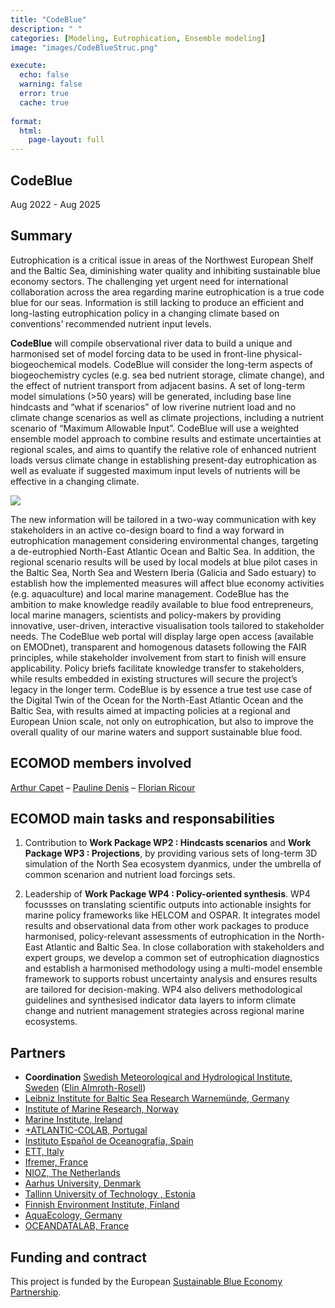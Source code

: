 ```yaml
---
title: "CodeBlue"
description: " "
categories: [Modeling, Eutrophication, Ensemble modeling]
image: "images/CodeBlueStruc.png"

execute:
  echo: false
  warning: false
  error: true
  cache: true
  
format: 
  html:
    page-layout: full
---
```



## CodeBlue

Aug 2022 - Aug 2025

## Summary

Eutrophication is a critical issue in areas of the Northwest European Shelf and the Baltic Sea, diminishing water quality and inhibiting sustainable blue economy sectors. The challenging yet urgent need for international collaboration across the area regarding marine eutrophication is a true code blue for our seas.
Information is still lacking to produce an efficient and long-lasting eutrophication policy in a changing climate based on conventions’ recommended nutrient input levels.

**CodeBlue** will compile observational river data to build a unique and harmonised set of model forcing data to be used in front-line physical-biogeochemical models. CodeBlue will consider the long-term aspects of biogeochemistry cycles (e.g. sea bed nutrient storage, climate change), and the effect of nutrient transport from adjacent basins. A set of long-term model simulations (>50 years) will be generated, including base line hindcasts and “what if scenarios” of low riverine nutrient load and no climate change scenarios as well as climate projections, including a nutrient scenario of “Maximum Allowable Input”. CodeBlue will use a weighted ensemble model approach to combine results and estimate uncertainties at regional scales, and aims to quantify the relative role of enhanced nutrient loads versus climate change in establishing present-day eutrophication as well as evaluate if suggested maximum input levels of nutrients will be effective in a changing climate.


![](./images/CodeBlueStruc.png)

The new information will be tailored in a two-way communication with key stakeholders in an active co-design board to find a way forward in eutrophication management considering environmental changes, targeting a de-eutrophied North-East Atlantic Ocean and Baltic Sea. In addition, the regional scenario results will be used by local models at blue pilot cases in the Baltic Sea, North Sea and Western Iberia (Galicia and Sado estuary) to establish how the implemented measures will affect blue economy activities (e.g. aquaculture) and local marine management.
CodeBlue has the ambition to make knowledge readily available to blue food entrepreneurs, local marine managers, scientists and policy-makers by providing innovative, user-driven, interactive visualisation tools tailored to stakeholder needs. The CodeBlue web portal will display large open access (available on EMODnet), transparent and homogenous datasets following the FAIR principles, while stakeholder involvement from start to finish will ensure applicability. Policy briefs facilitate knowledge transfer to stakeholders, while results embedded in existing structures will secure the project’s legacy in the longer term. CodeBlue is by essence a true test use case of the Digital Twin of the Ocean for the North-East Atlantic Ocean and the Baltic Sea, with results aimed at impacting policies at a regional and European Union scale, not only on eutrophication, but also to improve the overall quality of our marine waters and support sustainable blue food.

## ECOMOD members involved

[Arthur Capet](/posts/members/AC) -- 
[Pauline Denis](/posts/members/PD) -- 
[Florian Ricour](/posts/members/FR)

## ECOMOD main tasks and responsabilities

1. Contribution to **Work Package WP2 : Hindcasts scenarios** and **Work Package WP3 : Projections**, by providing various sets of long-term 3D simulation of the North Sea ecosystem dyanmics, under the umbrella of common scenarion and nutrient load forcings sets. 

2. Leadership of **Work Package WP4 : Policy-oriented synthesis**. 
WP4 focussses on translating scientific outputs into actionable insights for marine policy frameworks like HELCOM and OSPAR.
It integrates model results and observational data from other work packages to produce harmonised, policy-relevant assessments of eutrophication in the North-East Atlantic and Baltic Sea.
In close collaboration with stakeholders and expert groups, we develop a common set of eutrophication diagnostics and establish a harmonised methodology using a multi-model ensemble framework to supports robust uncertainty analysis and ensures results are tailored for decision-making.
WP4 also delivers methodological guidelines and synthesised indicator data layers to inform climate change and nutrient management strategies across regional marine ecosystems.

## Partners

* **Coordination** [Swedish Meteorological and Hydrological Institute, Sweden](https://www.smhi.se/en/research) ([Elin Almroth-Rosell](https://www.smhi.se/en/research/research-units/oceanography/contact-us/elin-almroth-rosell))
* [Leibniz Institute for Baltic Sea Research Warnemünde, Germany](https://www.io-warnemuende.de/en_index.html) 
* [Institute of Marine Research, Norway](https://www.hi.no/en) 
* [Marine Institute, Ireland](https://www.marine.ie/) 
* [+ATLANTIC-COLAB, Portugal](https://colabatlantic.com/) 
* [Instituto Español de Oceanografía, Spain](https://www.ieo.es/es/) 
* [ETT, Italy](https://ettsolutions.com/oceanrace/) 
* [Ifremer, France](https://www.ifremer.fr/) 
* [NIOZ, The Netherlands](https://www.nioz.nl)
* [Aarhus University, Denmark](https://international.au.dk/)
* [Tallinn University of Technology , Estonia](https://taltech.ee/en)
* [Finnish Environment Institute, Finland](https://www.syke.fi/en)
* [AquaEcology, Germany](https://aquaecology.de/en/frontpage-english/)
* [OCEANDATALAB, France](https://www.oceandatalab.com/home)

## Funding and contract

This project is funded by the European [Sustainable Blue Economy Partnership](https://bluepartnership.eu/).
